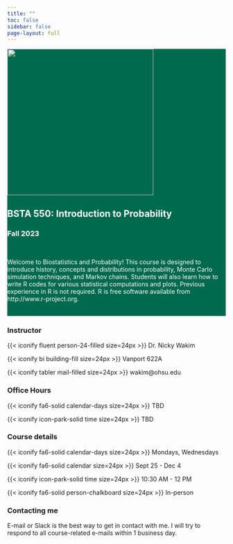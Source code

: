 ```yaml
---
title: ""
toc: false
sidebar: false
page-layout: full
---
```


::: {style="background-color: #006a4e"}
::: {style="color: #FFFFFF"}
::: grid
::: g-col-4

![](images/bsta_550_hex.png){fig-align="center" width="337"}
:::

::: g-col-7
# BSTA 550: Introduction to Probability

### Fall 2023
 

Welcome to Biostatistics and Probability! This course is designed to introduce history, concepts and distributions in probability, Monte Carlo simulation techniques, and Markov chains. Students will also learn how to write R codes for various statistical computations and plots. Previous experience in R is not required. R is free software available from http://www.r-project.org.

 
:::
:::
:::
:::

::: grid
::: g-col-3
### Instructor

{{< iconify fluent person-24-filled size=24px >}} Dr. Nicky Wakim

{{< iconify bi building-fill size=24px >}} Vanport 622A

{{< iconify tabler mail-filled size=24px >}} wakim\@ohsu.edu
:::

::: g-col-3
### Office Hours

{{< iconify fa6-solid calendar-days size=24px >}} TBD

{{< iconify icon-park-solid time size=24px >}} TBD
:::

::: g-col-3
### Course details

{{< iconify fa6-solid calendar-days size=24px >}} Mondays, Wednesdays

{{< iconify fa6-solid calendar size=24px >}} Sept 25 - Dec 4

{{< iconify icon-park-solid time size=24px >}} 10:30 AM - 12 PM

{{< iconify fa6-solid person-chalkboard size=24px >}} In-person
:::

::: g-col-3
### Contacting me

E-mail or Slack is the best way to get in contact with me. I will try to respond to all course-related e-mails within 1 business day.
:::
:::
